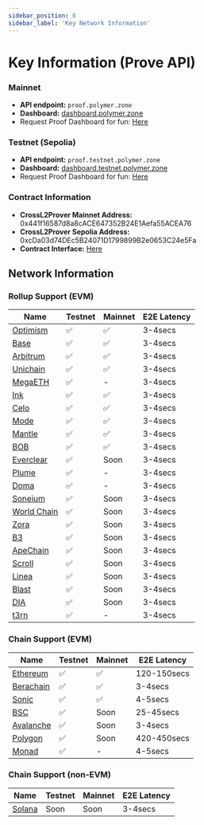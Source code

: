 ```yaml
---
sidebar_position: 0
sidebar_label: 'Key Network Information'
---
```


# Key Information (Prove API)

### Mainnet

- **API endpoint:**  `proof.polymer.zone`
- **Dashboard:**  [dashboard.polymer.zone](https://dashboard.polymer.zone/)
- Request Proof Dashboard for fun: [Here](https://dashboard.polymer.zone/request-proof)

### Testnet (Sepolia)

- **API endpoint:**  `proof.testnet.polymer.zone`
- **Dashboard:**  [dashboard.testnet.polymer.zone](https://dashboard.testnet.polymer.zone/)
- Request Proof Dashboard for fun: [Here](https://dashboard.testnet.polymer.zone/request-proof)

### Contract Information 

- **CrossL2Prover Mainnet Address:** 0x441f16587d8a8cACE647352B24E1Aefa55ACEA76
- **CrossL2Prover Sepolia Address:** 0xcDa03d74DEc5B24071D1799899B2e0653C24e5Fa
- **Contract Interface:** [Here](https://github.com/polymerdao/prover-contracts/blob/e4fb42cc7a6b4b90bf3ec095a8a05c2129eab343/contracts/interfaces/ICrossL2ProverV2.sol)

## Network Information

### Rollup Support (EVM)

| Name | Testnet | Mainnet | E2E Latency |
| --- | --- | --- | --- |
| [Optimism](https://docs.optimism.io/chain/networks#op-sepolia) | ✅ | ✅ | 3-4secs |
| [Base](https://docs.base.org/network-information#base-testnet-sepolia) | ✅ | ✅ | 3-4secs |
| [Arbitrum](https://docs.arbitrum.io/build-decentralized-apps/reference/node-providers) | ✅ | ✅ | 3-4secs |
| [Unichain](https://docs.unichain.org/docs/technical-information/network-information) | ✅ | ✅ | 3-4secs |
| [MegaETH](https://docs.megaeth.com/) | ✅ | - | 3-4secs |
| [Ink](https://docs.inkonchain.com/general/network-information) | ✅ | ✅ | 3-4secs |
| [Celo](https://docs.celo.org/network) | ✅ | ✅ | 3-4secs |
| [Mode](https://docs.mode.network/user-guides/network-details) | ✅ | ✅ | 3-4secs |
| [Mantle](https://docs.mantle.xyz/network/for-developers/resources-and-tooling/node-endpoints-and-providers) | ✅ | ✅ | 3-4secs |
| [BOB](https://docs.gobob.xyz/learn/user-guides/networks) | ✅ | ✅ | 3-4secs |
| [Everclear](https://docs.everclear.org/resources/contracts/testnet) | ✅ | Soon  | 3-4secs |
| [Plume](https://docs.plumenetwork.xyz/plume/developers/plume-testnet-details)  | ✅ | - | 3-4secs |
| [Doma](https://docs.d3.app/) | ✅ | - | 3-4secs |
| [Soneium](https://docs.soneium.org/docs/builders/overview)  | ✅ | Soon | 3-4secs |
| [World Chain](https://docs.world.org/world-chain/quick-start/info) | ✅ | Soon | 3-4secs |
|  [Zora](https://docs.zora.co/zora-network/network)  | ✅ | Soon | 3-4secs |
|  [B3](https://docs.b3.fun/mainnet) | ✅ | Soon | 3-4secs |
| [ApeChain](https://docs.apechain.com/metamask) | ✅ | Soon | 3-4secs |
| [Scroll](https://docs.scroll.io/en/developers/scroll-contracts/)  | ✅ | Soon | 3-4secs |
| [Linea](https://docs.linea.build/get-started/build/network-info)  | ✅ | Soon | 3-4secs |
| [Blast](https://docs.blast.io/building/network-information)  | ✅ | Soon | 3-4secs |
| [DIA](https://docs.diadata.org/resources/chain-information)  | ✅ | Soon | 3-4secs |
| [t3rn](https://docs.t3rn.io/connect-to-t3rn)  | ✅ | - | 3-4secs |


### Chain Support (EVM)

| Name | Testnet | Mainnet | E2E Latency |
| --- | --- | --- | --- |
| [Ethereum](https://ethereum.org/en/developers/docs/networks/)    | ✅ | ✅ | 120-150secs |
| [Berachain](https://docs.berachain.com/developers/network-configurations) | ✅ | ✅ | 3-4secs |
| [Sonic](https://docs.soniclabs.com/sonic/build-on-sonic/tooling-and-infra) | ✅ | ✅ | 4-5secs |
| [BSC](https://docs.bnbchain.org/bnb-smart-chain/developers/json_rpc/json-rpc-endpoint/#bsc-mainnet-chainid-0x38-56-in-decimal) | ✅ | Soon | 25-45secs |
| [Avalanche](https://build.avax.network/docs/quick-start/networks/mainnet)  | ✅  | Soon  | 3-4secs |
| [Polygon](https://docs.polygon.technology/tools/wallets/metamask/add-polygon-network/)  | ✅  | Soon  | 420-450secs |
| [Monad](https://docs.monad.xyz/developer-essentials/network-information)  | ✅  | -  | 4-5secs |

### Chain Support (non-EVM)

| Name | Testnet | Mainnet | E2E Latency |
| --- | --- | --- | --- |
| [Solana](https://solana.com/rpc) | Soon | Soon | 3-4secs |
